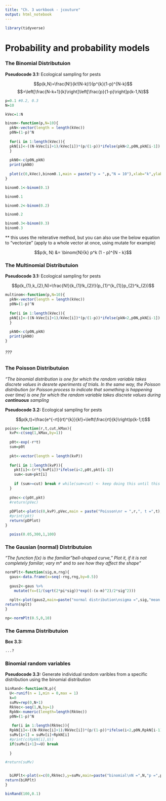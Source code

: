 ```yaml
---
title: "Ch. 3 workbook - jcouture"
output: html_notebook
---
```


```r
library(tidyverse)
```


# Probability and probability models

### The Binomial Distributuion

**Pseudocode 3.1:** Ecological sampling for pests

$$p(k,N)=\frac{N!}{k!(N-k)!}(p^{k}(1-p)^{N-k}$$
$$=\left[\frac{N-k+1}{k}\right]\left[\frac{p}{1-p}\right]p(k-1,N)$$

```r
 
p=0.1 #0.2, 0.3
N=10

kVec=1:N

binom<-function(p,N=10){
  pkN<-vector(length = length(kVec))
  p0N=(1-p)^N
  
  for(i in 1:length(kVec)){
  pkN[i]<-((N-kVec[i]+1)/kVec[i])*(p/(1-p))*ifelse(pkN<2,p0N,pkN[i-1])
  }
  
  pkN0<-c(p0N,pkN)
  print(pkN0)
  
  plot(c(0,kVec),binom0.1,main = paste("p = ",p,"N = 10"),xlab="k",ylab="p(k,N)")
}

binom0.1<-binom(0.1)

binom0.1

```

```r

binom0.2<-binom(0.2)

binom0.2

```


```r

binom0.3<-binom(0.3)
binom0.3

```

** this uses the reiterative method, but you can also use the below equation to "vectorize" (apply to a whole vector at once, using mutate for example)

$$p(k, N) &= \binom{N}{k} p^k (1 - p)^{N - k}$$


### The Multinomial Distributuion

**Pseudocode 3.1:** Ecological sampling for pests

$$p(k_{1},k_{2},N)=\frac{N!}{k_{1}!k_{2}!}(p_{1}^{k_{1}}p_{2}^k_{2})$$

```r

multinom<-function(p,N=10){
  pkN<-vector(length = length(kVec))
  p0N=(1-p)^N
  
  for(i in 1:length(kVec)){
  pkN[i]<-((N-kVec[i]+1)/kVec[i])*(p/(1-p))*ifelse(pkN<2,p0N,pkN[i-1])
  }
  
  pkN0<-c(p0N,pkN)
  print(pkN0)
}

```

###### ???

### The Poisson Distributuion

*"The binomial distribution is one for which the random variable takes discrete values in desrete eperiments of trials. In the same way, the Poisson distribution (or Poisson process to indicate that something is happening over time) is one for which the random variable takes discrete values during __continuous__ sampling*

**Pseudocode 3.2:** Ecological sampling for pests

$$p(k,t)=\frac{e^{-rt}(rt)^{k}}{k!}=\left(\frac{rt}{k}\right)p(k-1,t)$$

```r
  
poiss<-function(r,t,cut,kMax){
  kvP<-c(seq(1,kMax,by=1))
  
  p0t<-exp(-r*t)
  sum=p0t
  
  pkt<-vector(length = length(kvP))
  
  for(i in 1:length(kvP)){
    pkt[i]<-(r*t/kvP[i])*ifelse(i<2,p0t,pkt[i-1])
    sum<-sum+pkt[i]
    
    if (sum>=cut) break # while(sum<cut) <- keep doing this until this is no longer true
  }
  
  pVec<-c(p0t,pkt)
  #return(pVec)
  
  pDPlot<-plot(c(0,kvP),pVec,main = paste("Poisson\nr = ",r,", t =",t),xlab="k",ylab="sum(p(k,t))")
  #print(pkt)
  return(pDPlot)
}

  poiss(0.05,300,1,100)


```

### The Gausian (normal) Distributuion

*"The function f(x) is the familiar "bell-shaped curve," Plot it, if it is not completely familar; vary *m* and *\Sigma* to see how they affect the shape"*

```r
normPlt<-function(sig,m,rng){
  gaus<-data.frame(x=seq(-rng,rng,by=0.5))
  
  gaus2<-gaus %>%
    mutate(fx=(1/(sqrt(2*pi*sig))*exp((-(x-m)^2)/2*sig^2)))
  
  nplt<-plot(gaus2,main=paste("normal distribution\nsigma =",sig,"mean =",m),xlab="x",ylab="f(x)")
return(nplt)
}

np<-normPlt(0.5,0,10)

```

### The Gamma Distributuion

**Box 3.3:**

```r
 
...?

```


### Binomial random variables

**Pseudocode 3.3:** Generate individual random varibles from a specific distribution using the binomial distribution

```r
 
binRand<-function(N,p){
  U<-runif(n = 1,min = 0,max = 1)
  k=0
  suMv=rep(0,N+1)
  RkVec<-seq(1,N,by=1)
  RpkN<-numeric(length=length(RkVec))
  p0N=(1-p)^N
  
   for(i in 1:length(RkVec)){
  RpkN[i]<-((N-RkVec[i]+1)/RkVec[i])*(p/(1-p))*ifelse(i<2,p0N,RpkN[i-1])
  suMv[i+1] = suMv[i]+RpkN[i]
  #print(c(RpkN[i],U))
  if(suMv[i+1]>=U) break
  
  } 

#return(suMv)


  biRPlt<-plot(x=c(0,RkVec),y=suMv,main=paste("binomial\nN =",N,"p =",p,"U=",round(U,3)),xlab="k",ylab="cumulative prob")
return(biRPlt)
}

binRand(100,0.1)
```





